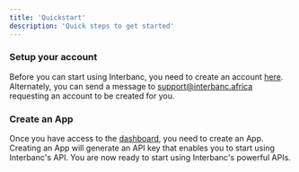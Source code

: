 ```yaml
---
title: 'Quickstart'
description: 'Quick steps to get started'
---
```


### Setup your account

Before you can start using Interbanc, you need to  create an account [here](https://app.interbanc.africa/get-started). Alternately, you can send a message to [support@interbanc.africa](mailto:support@interbanc.africa) requesting an account to be created for you.

### Create an App
Once you have access to the [dashboard](https://app.interbanc.africa), you need to create an App. Creating an App will generate an API key that enables you to start using Interbanc's API. You are now ready to start using Interbanc's powerful APIs.